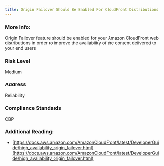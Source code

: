 ```yaml
---
title: Origin Failover Should Be Enabled For CloudFront Distributions
---
```


### More Info:

Origin Failover feature should be enabled for your Amazon CloudFront web distributions in order to improve the availability of the content delivered to your end users

### Risk Level

Medium

### Address

Reliability

### Compliance Standards

CBP

### Additional Reading:

- [https://docs.aws.amazon.com/AmazonCloudFront/latest/DeveloperGuide/high_availability_origin_failover.html](https://docs.aws.amazon.com/AmazonCloudFront/latest/DeveloperGuide/high_availability_origin_failover.html)
